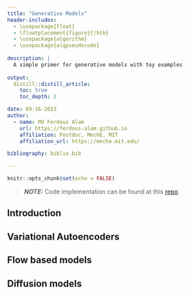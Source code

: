 ```yaml
---
title: "Generative Models"
header-includes:
  - \usepackage{float}
  - \floatplacement{figure}{!htb}
  - \usepackage{algorithm}
  - \usepackage{algpseudocode}
  
description: |
  A simple primer for generative models with toy examples
  
output:  
  distill::distill_article:
    toc: true
    toc_depth: 2

date: 09-16-2023
author:
  - name: Md Ferdous Alam
    url: https://ferdous-alam.github.io
    affiliation: Postdoc, MechE, MIT
    affiliation_url: https://meche.mit.edu/

bibliography: biblio.bib

---
```


```r
knitr::opts_chunk$set(echo = FALSE)
```

> **_NOTE:_** Code implementation can be found at this [repo]().

## Introduction
## Variational Autoencoders
## Flow based models
## Diffusion models





